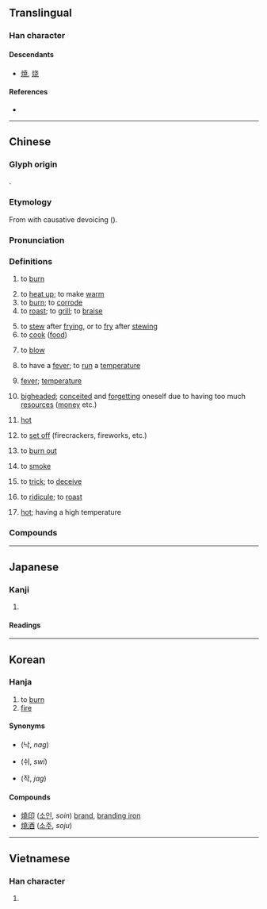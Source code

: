 {{also|焼|烧}}
{{character info/new}}
==Translingual==
{{Han simplified forms|燒|焼|烧}}

===Han character===
{{Han char|rn=86|rad=火|as=12|sn=16|four=94811|canj=FGGU|ids=⿰火堯}}

====Descendants====
* [[焼]], [[烧]]

====References====
* {{Han ref|kx=0683.080|dkj=19420|dj=1095.080|hdz=32231.070|uh=71D2|ud=29138|bh=BF4E|bd=48974}}

----

==Chinese==
{{zh-forms|s=烧|alt=焼}}

===Glyph origin===
{{Han etym}}
{{Han compound|火|堯|c1=s|c2=p|t1=fire|ls=psc}}.

===Etymology===
From {{och-l|蕘|firewood; fuel}} with causative devoicing ({{zh-ref|Schuessler, 2007}}).

===Pronunciation===
{{zh-pron
|m=shāo
|m-s=sao1
|c=siu1
|c-t=siau1
|g=seu1
|h=pfs=sêu;gd=sau1
|j=sau1
|md=siĕu
|mn=sio/siau
|mn_note=sio - vernacular; siau - literary
|mn-t=siê1/sio1
|mn-t_note=siê1 - Chaozhou; sio1 - Shantou
|w=1sau
|x=shau1
|mc=y
|oc=y
|cat=v,n,m:a,g:a,h:a,j:a,mn:a
}}

===Definitions===
{{zh-hanzi}}

# to [[burn]]
#: {{zh-x|燃燒|to burn}}
# to [[heat up]]; to make [[warm]]
# to [[burn]]; to [[corrode]]
# to [[roast]]; to [[grill]]; to [[braise]]
#: {{zh-x|燒肉|[[siu yuk]]}}
# to [[stew]] after [[fry]]ing, or to [[fry]] after [[stew]]ing
# to [[cook]] ([[food]])
# {{lb|zh|of a fuse}} to [[blow]]
# {{lb|zh|medicine}} to have a [[fever]]; to [[run]] a [[temperature]]
# {{lb|zh|medicine}} [[fever]]; [[temperature]]
# {{lb|zh|colloquial}} [[bigheaded]]; [[conceited]] and [[forgetting]] oneself due to having too much [[resource]]s ([[money]] etc.)
#: {{zh-x|哎-呦，你 看看{kan}。隔壁 那{nèi} 誰{shéi}，燒 得{de} 都 不知道.姓.什麼 了，把 那{nèi} 點兒{r} 錢 到處{chu} 亂 花。|Oh, look at [him/her]. The neighbor you-know-who, has '''lost clearheadedness to keep the money''', spend that a little money on everywhere.|M-UIB }}
# {{lb|zh|Zhongyuan Mandarin|Lanyin Mandarin|Gan|Hakka|Jin|Min Nan|Min Bei}} [[hot]] {{gloss|having a high temperature}}
#: {{zh-x|燒水|tr='''sio1''' zui2|'''hot''' water|MN-T}}
# {{lb|zh|Cantonese}} to [[set off]] (firecrackers, fireworks, etc.)
#: {{zh-x|燒 炮{paau3}仗{zoeng6-2}|to '''set off''' firecrackers|C}}
#: {{zh-x|燒 煙花|to '''set off''' fireworks|C}}
# {{lb|zh|Cantonese|electronics}} to [[burn out]]
# {{lb|zh|Sichuan}} to [[smoke]]
# {{lb|zh|Sichuan}} to [[trick]]; to [[deceive]]
# {{lb|zh|Sichuan}} to [[ridicule]]; to [[roast]]
# {{lb|zh|Min Nan}} [[hot]]; having a high temperature

===Compounds===
{{zh-der|紅燒|紅燒肉|火燒兒|燒杯|燒餅|燒菜|燒飯|燒高香|燒鍋|燒焊|燒化|燒荒|燒毀|燒火|燒鹼|燒結|燒酒|燒炕|燒烤|燒墾|燒料|燒賣|燒瓶|燒殺搶掠|燒傷|燒香|燒心|燒窯|燒紙|燒灼|不伏燒埋|不服燒埋|串燒|二度燒傷|交趾燒|割燒|叉燒|叉燒包|吃燒餅|堆花燒酒|完全燃燒|屠燒|山田燒墾|延燒|引火燒身|怒火中燒|惹火燒身|扛子火燒|揀佛燒香|摧燒|槓子火燒|湯燒火熱|火燒|火燒屁股|火燒心|火燒火燎|火燒眉毛|火燒祆廟|火燒車|火燒雲|灼燒|灼背燒頂|烙燒餅|焚燒|煮鶴燒琴|燃燒|燒丹鍊汞|燒冷灶|燒刀子|燒利市|燒包|燒喇嘛|燒埋|燒埋錢|燒夷彈|燒尾|燒春|燒果|燒水|燒活|燒火焜|燒焦|燒煉|燒王船|燒眉之急|燒石膏|燒箱庫|燒紙引鬼|燒肉|燒臘|燒葬|燒藍|燒豬|燒銲|燒錄|燒錄器|燒錄機|燒頭香|燒餅歌|燒香磕頭|燒鴨子|燜燒鍋|發燒|發燒友|發燒客|發燒度|發高燒|白燒|磕頭燒香|裡外發燒|赤舌燒城|退燒|酥燒|釉燒|野燒|銅鑼燒|鍛燒|鐵板燒|飢火燒腸|馮諼燒券|高燒|麥燒|火燒坪}}

{{zh-cat|Elementary}}

----

==Japanese==
{{ja-kanji forms|焼|燒}}

===Kanji===
{{ja-kanji|grade=|rs=火12|shin=焼}}

# {{defn|lang=ja|sort=火12}}

====Readings====
{{ja-readings
|goon=しょう<せう
|kanon=しょう<せう
|kun=や-く, や-ける
}}

----

==Korean==

===Hanja===
{{ko-hanja|hangeul=[[소]]|eumhun=|rv=so|mr=so|y=so}}

# to [[burn]]
# [[fire]]

====Synonyms====
* {{l|ko|烙}} (낙, ''nag'')
* {{l|ko|焠}} (쉬, ''swi'')
* {{l|ko|灼}} (작, ''jag'')

====Compounds====
* [[燒印]] ([[소인]], ''soin'') [[brand]], [[branding iron]]
* [[燒酒]] ([[소주]], ''soju'')

----

==Vietnamese==

===Han character===
{{vi-hantu|[[thiêu]], [[thiu]], [[sao]]|rs=火12}}

# {{defn|lang=vi|sort=火12}}